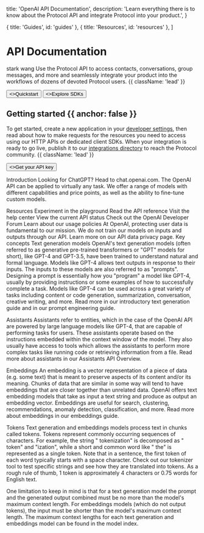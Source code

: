 
  title: 'OpenAI API Documentation',
  description:
    'Learn everything there is to know about the Protocol API and integrate Protocol into your product.',
}

  { title: 'Guides', id: 'guides' },
  { title: 'Resources', id: 'resources' },
]

<HeroPattern />

# API Documentation

stark wang Use the Protocol API to access contacts, conversations, group messages, and more and seamlessly integrate your product into the workflows of dozens of devoted Protocol users. {{ className: 'lead' }}

<div className="not-prose mb-16 mt-6 flex gap-3">
  <Button href="/quickstart" arrow="right">
    <>Quickstart</>
  </Button>
  <Button href="/sdks" variant="outline">
    <>Explore SDKs</>
  </Button>
</div>

## Getting started {{ anchor: false }}

To get started, create a new application in your [developer settings](#), then read about how to make requests for the resources you need to access using our HTTP APIs or dedicated client SDKs. When your integration is ready to go live, publish it to our [integrations directory](#) to reach the Protocol community. {{ className: 'lead' }}

<div className="not-prose">
  <Button href="/sdks" variant="text" arrow="right">
    <>Get your API key</>
  </Button>
</div>


Introduction
Looking for ChatGPT? Head to chat.openai.com.
The OpenAI API can be applied to virtually any task. We offer a range of models with different capabilities and price points, as well as the ability to fine-tune custom models.

Resources
Experiment in the playground
Read the API reference
Visit the help center
View the current API status
Check out the OpenAI Developer Forum
Learn about our usage policies
At OpenAI, protecting user data is fundamental to our mission. We do not train our models on inputs and outputs through our API. Learn more on our API data privacy page.
Key concepts
Text generation models
OpenAI's text generation models (often referred to as generative pre-trained transformers or "GPT" models for short), like GPT-4 and GPT-3.5, have been trained to understand natural and formal language. Models like GPT-4 allows text outputs in response to their inputs. The inputs to these models are also referred to as "prompts". Designing a prompt is essentially how you "program" a model like GPT-4, usually by providing instructions or some examples of how to successfully complete a task. Models like GPT-4 can be used across a great variety of tasks including content or code generation, summarization, conversation, creative writing, and more. Read more in our introductory text generation guide and in our prompt engineering guide.

Assistants
Assistants refer to entities, which in the case of the OpenAI API are powered by large language models like GPT-4, that are capable of performing tasks for users. These assistants operate based on the instructions embedded within the context window of the model. They also usually have access to tools which allows the assistants to perform more complex tasks like running code or retrieving information from a file. Read more about assistants in our Assistants API Overview.

Embeddings
An embedding is a vector representation of a piece of data (e.g. some text) that is meant to preserve aspects of its content and/or its meaning. Chunks of data that are similar in some way will tend to have embeddings that are closer together than unrelated data. OpenAI offers text embedding models that take as input a text string and produce as output an embedding vector. Embeddings are useful for search, clustering, recommendations, anomaly detection, classification, and more. Read more about embeddings in our embeddings guide.

Tokens
Text generation and embeddings models process text in chunks called tokens. Tokens represent commonly occurring sequences of characters. For example, the string " tokenization" is decomposed as " token" and "ization", while a short and common word like " the" is represented as a single token. Note that in a sentence, the first token of each word typically starts with a space character. Check out our tokenizer tool to test specific strings and see how they are translated into tokens. As a rough rule of thumb, 1 token is approximately 4 characters or 0.75 words for English text.

One limitation to keep in mind is that for a text generation model the prompt and the generated output combined must be no more than the model's maximum context length. For embeddings models (which do not output tokens), the input must be shorter than the model's maximum context length. The maximum context lengths for each text generation and embeddings model can be found in the model index.


<Guides />

<Resources />
